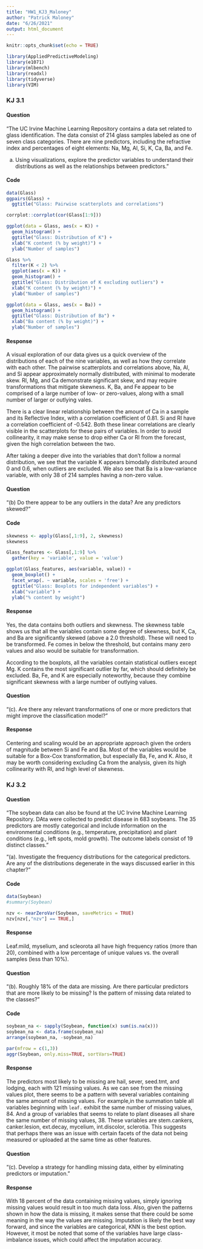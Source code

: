 ```yaml
---
title: "HW1_KJ3_Maloney"
author: "Patrick Maloney"
date: "6/26/2021"
output: html_document
---
```


```r
knitr::opts_chunk$set(echo = TRUE)
```

```r
library(AppliedPredictiveModeling)
library(e1071)
library(mlbench)
library(readxl)
library(tidyverse)
library(VIM)
```
### KJ 3.1

#### Question

"The UC Irvine Machine Learning Repository contains a data set related to glass identification. The data consist of 214 glass samples labeled as one of seven class categories. There are nine predictors, including the refractive index and percentages of eight elements: Na, Mg, Al, Si, K, Ca, Ba, and Fe.

(a) Using visualizations, explore the predictor variables to understand their distributions as well as the relationships between predictors."

#### Code

```r
data(Glass)
ggpairs(Glass) +
  ggtitle("Glass: Pairwise scatterplots and correlations")

corrplot::corrplot(cor(Glass[1:9]))

ggplot(data = Glass, aes(x = K)) +
  geom_histogram() +
  ggtitle("Glass: Distribution of K") +
  xlab("K content (% by weight)") +
  ylab("Number of samples")

Glass %>%
  filter(K < 2) %>%
  ggplot(aes(x = K)) +
  geom_histogram() +
  ggtitle("Glass: Distribution of K excluding outliers") +
  xlab("K content (% by weight)") +
  ylab("Number of samples")

ggplot(data = Glass, aes(x = Ba)) +
  geom_histogram() +
  ggtitle("Glass: Distribution of Ba") +
  xlab("Ba content (% by weight)") +
  ylab("Number of samples")

```
#### Response

A visual exploration of our data gives us a quick overview of the distributions of each of the nine variables, as well as how they correlate with each other. The pairwise scatterplots and correlations above, Na, Al, and Si appear approximately normally distributed, with minimal to moderate skew. RI, Mg, and Ca demonstrate significant skew, and may require transformations that mitigate skewness. K, Ba, and Fe appear to be comprised of a large number of low- or zero-values, along with a small number of larger or outlying vales. 

There is a clear linear relationship between the amount of Ca in a sample and its Reflective Index, with a correlation coefficient of 0.81. Si and RI have a correlation coefficient of -0.542. Both these linear correlations are clearly visible in the scatterplots for these pairs of variables. In order to avoid collinearity, it may make sense to drop either Ca or RI from the forecast, given the high correlation between the two.

After taking a deeper dive into the variables that don't follow a normal distribution, we see that the variable K appears bimodally distributed around 0 and 0.6, when outliers are excluded. We also see that Ba is a low-variance variable, with only 38 of 214 samples having a non-zero value.


#### Question

"(b) Do there appear to be any outliers in the data? Are any predictors skewed?"

#### Code

```r
skewness <- apply(Glass[,1:9], 2, skewness)
skewness

Glass_features <- Glass[,1:9] %>%
  gather(key = 'variable', value = 'value')

ggplot(Glass_features, aes(variable, value)) +
  geom_boxplot() +
  facet_wrap(. ~ variable, scales = 'free') +
  ggtitle("Glass: Boxplots for independent variables") +
  xlab("variable") +
  ylab("% content by weight")
```
#### Response

Yes, the data contains both outliers and skewness. The skewness table shows us that all the variables contain some degree of skewness, but K, Ca, and Ba are significantly skewed (above a 2.0 threshold). These will need to be transformed. Fe comes in below the threshold, but contains many zero values and also would be suitable for transformation.

According to the boxplots, all the variables contain statistical outliers except Mg. K contains the most significant outlier by far, which should definitely be excluded. Ba, Fe, and K are especially noteworthy, because they combine significant skewness with a large number of outlying values.

#### Question

"(c). Are there any relevant transformations of one or more predictors that might improve the classification model?"

#### Response

Centering and scaling would be an appropriate approach given the orders of magnitude between Si and Fe and Ba. Most of the variables would be suitable for a Box-Cox transformation, but especially Ba, Fe, and K. Also, it may be worth considering excluding Ca from the analysis, given its high collinearity with RI, and high level of skewness. 

### KJ 3.2

#### Question

"The soybean data can also be found at the UC Irvine Machine Learning Repository. DAta were collected to predict disease in 683 soybeans. The 35 predictors are mostly categorical and include information on the environmental conditions (e.g., temperature, precipitation) and plant conditions (e.g., left spots, mold growth). The outcome labels consist of 19 distinct classes."

"(a). Investigate the frequency distributions for the categorical predictors. Are any of the distributions degenerate in the ways discussed earlier in this chapter?"

#### Code

```r
data(Soybean)
#summary(Soybean)

nzv <- nearZeroVar(Soybean, saveMetrics = TRUE)
nzv[nzv[,"nzv"] == TRUE,]
```
#### Response

Leaf.mild, myselium, and scleorota all have high frequency ratios (more than 20), combined with a low percentage of unique values vs. the overall samples (less than 10%).

#### Question

"(b). Roughly 18% of the data are missing. Are there particular predictors that are more likely to be missing? Is the pattern of missing data related to the classes?"

#### Code

```r
soybean_na <- sapply(Soybean, function(x) sum(is.na(x)))
soybean_na <- data.frame(soybean_na)
arrange(soybean_na, -soybean_na)

par(mfrow = c(1,3))
aggr(Soybean, only.miss=TRUE, sortVars=TRUE)
```

#### Response

The predictors most likely to be missing are hail, sever, seed.tmt, and lodging, each with 121 missing values. As we can see from the missing values plot, there seems to be a pattern with several variables containing the same amount of missing values. For example,in the summation table all variables beginning with `leaf.` exhibit the same number of missing values, 84. And a group of variables that seems to relate to plant diseases all share the same number of missing values, 38. These variables are stem.cankers, canker.lesion, ext.decay, mycelium, int.discolor, sclerotia. This suggests that perhaps there was an issue with certain facets of the data not being measured or uploaded at the same time as other features. 

#### Question

"(c). Develop a strategy for handling missing data, either by eliminating predictors or imputation."

#### Response

With 18 percent of the data containing missing values, simply ignoring missing values would result in too much data loss. Also, given the patterns shown in how the data is missing, it makes sense that there could be some meaning in the way the values are missing. Imputation is likely the best way forward, and since the variables are categorical, KNN is the best option. However, it most be noted that some of the variables have large class-imbalance issues, which could affect the imputation accuracy.






